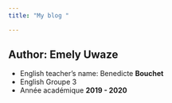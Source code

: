 ```yaml
---
title: "My blog "

---
```

Author: Emely Uwaze
---------------------

* English teacher's name: Benedicte **Bouchet** 
* English Groupe 3
* Année académique **2019 - 2020**
